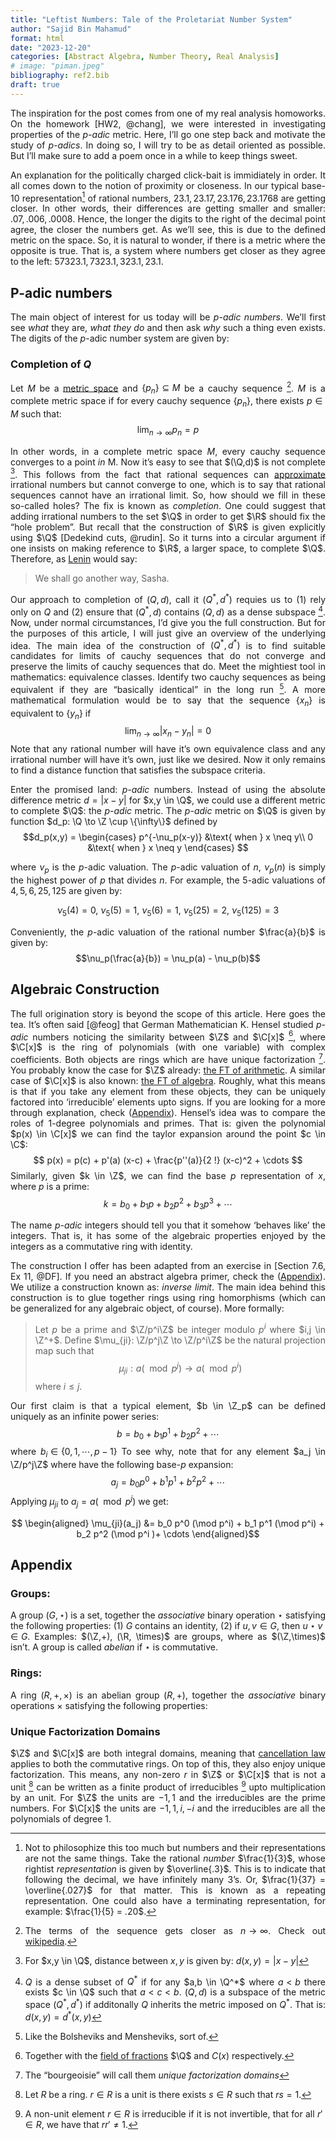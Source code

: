 ```yaml
---
title: "Leftist Numbers: Tale of the Proletariat Number System"
author: "Sajid Bin Mahamud"
format: html
date: "2023-12-20"
categories: [Abstract Algebra, Number Theory, Real Analysis]
# image: "piman.jpeg"
bibliography: ref2.bib
draft: true
---
```

<style>
body {
text-align: justify}
</style>
$$ \newcommand{\C}{\mathbb{C}} \newcommand{\N}{\mathbb{N}} \newcommand{\Q}{\mathbb{Q}}
\newcommand{\R}{\mathbb{R}} \newcommand{\Z}{\mathbb{Z}} \newcommand{\img}{\mathrm{img}}
\newcommand{\mod}{\mathrm{~mod~}} 
$$

The inspiration for the post comes from one of my real analysis homoworks. On the homework [HW2, @chang], we were interested in investigating properties of the $p$*-adic* metric. Here, I'll go one step back and motivate the study of $p$*-adics*. In doing so, I will try to be as detail oriented as possible. But I'll make sure to add a poem once in a while to keep things sweet.

An explanation for the politically charged click-bait is immidiately in order. It all comes down to the notion of proximity or closeness. In our typical base-$10$ representation[^rep] of rational numbers, $23.1, 23.17, 23.176, 23.1768$ are getting closer. In other words, their differences are getting smaller and smaller: $.07, .006, .0008$. Hence, the longer the digits to the right of the decimal point agree, the closer the numbers get. As we'll see, this is due to the defined metric on the space. So, it is natural to wonder, if there is a metric where the opposite is true. That is, a system where numbers get closer as they agree to the left: $57323.1,7323.1, 323.1, 23.1$.

## P-adic numbers

The main object of interest for us today will be *p-adic numbers*. We'll first see *what* they are, *what they do* and then ask *why* such a thing even exists. The digits of the $p$-adic number system are given by: 



### Completion of $Q$

Let $M$ be a [metric space](https://en.wikipedia.org/wiki/Metric_space) and $\{p_n\} \subseteq M$ be a cauchy sequence [^cauchy]. $M$ is a complete metric space if for every cauchy sequence $\{p_n\}$, there exists $p \in M$ such that:
$$
\lim_{n \to \infty} p_n = p
$$

In other words, in a complete metric space $M$, every cauchy sequence converges to a point *in* M. Now it's easy to see that $(\Q,d)$ is not complete [^rationalmetric]. This follows from the fact that rational sequences can [approximate](https://sajidbm.github.io/FavoriteHWProbs/posts/Dirichlet/) irrational numbers but cannot converge to one, which is to say that rational sequences cannot have an irrational limit. So, how should we fill in these so-called holes? The fix is known as *completion*. One could suggest that adding irrational numbers to the set $\Q$ in order to get $\R$ should fix the "hole problem". But recall that the construction of $\R$ is given explicitly using $\Q$ [Dedekind cuts, @rudin]. So it turns into a circular argument if one insists on making reference to $\R$, a larger space, to complete $\Q$. Therefore, as [Lenin](https://en.wikipedia.org/wiki/Aleksandr_Ulyanov) would say: 

>We shall go another way, Sasha. 

Our approach to completion of $(Q,d)$, call it $(Q^*,d^*)$ requies us to (1) rely only on $Q$ and (2) ensure that $(Q^*,d)$ contains $(Q,d)$ as a dense subspace [^density]. Now, under normal circumstances, I'd give you the full construction. But for the purposes of this article, I will just give an overview of the underlying idea. The main idea of the construction of $(Q^*, d^*)$ is to find suitable candidates for limits of cauchy sequences that do not converge and preserve the limits of cauchy sequences that do. Meet the mightiest tool in mathematics: equivalence classes. Identify two cauchy sequences as being equivalent if they are "basically identical" in the long run [^commiejoke1]. A more mathematical formulation would be to say that the sequence $\{x_n\}$ is equivalent to $\{y_n\}$ if $$ \lim_{n \to \infty} |x_n - y_n| = 0$$ Note that any rational number will have it's own equivalence class and any irrational number will have it's own, just like we desired. Now it only remains to find a distance function that satisfies the subspace criteria. 

Enter the promised land: $p$*-adic* numbers. Instead of using the absolute difference metric $d = |x-y|$ for $x,y \in \Q$, we could use a different metric to complete $\Q$: the $p$*-adic* metric. The $p$*-adic* metric on $\Q$ is given by function $d_p: \Q \to \Z \cup \{\infty\}$ defined by
$$d_p(x,y) =
\begin{cases}
   p^{-\nu_p(x-y)} &\text{ when } x \neq y\\
   0 &\text{ when } x \neq y
\end{cases}
$$
 
where $\nu_p$ is the $p$-adic valuation. The $p$-adic valuation of $n$, $\nu_p(n)$ is simply the highest power of $p$ that divides $n$. For example, the $5$-adic valuations of $4, 5, 6, 25, 125$ are given by: 

$$
\nu_5(4) = 0,~ \nu_5(5) = 1,~ \nu_5(6) = 1,~ \nu_5(25) = 2,~ \nu_5(125) = 3
$$

Conveniently, the $p$-adic valuation of the rational number $\frac{a}{b}$ is given by: $$\nu_p(\frac{a}{b}) = \nu_p(a) - \nu_p(b)$$


## Algebraic Construction

The full origination story is beyond the scope of this article. Here goes the tea. It's often said [@feog] that German Mathematician K. Hensel studied $p$*-adic* numbers noticing the similarity between $\Z$ and $\C[x]$ [^fractions], where $\C[x]$ is the ring of polynomials (with one variable) with complex coefficients. Both objects are rings which are have unique factorization [^UFD]. You probably know the case for $\Z$ already: [the FT of arithmetic](https://en.wikipedia.org/wiki/Fundamental_theorem_of_arithmetic). A similar case of $\C[x]$ is also known: [the FT of algebra](https://en.wikipedia.org/wiki/Fundamental_theorem_of_algebra). Roughly, what this means is that if you take any element from these objects, they can be uniquely factored into 'irreducible' elements upto signs. If you are looking for a more through explanation, check ([Appendix](#unique factorization domains)). Hensel's idea was to compare the roles of $1$-degree polynomials and primes. That is: given the polynomial $p(x) \in \C[x]$ we can find the taylor expansion around the point $c \in \C$: $$ p(x) = p(c) + p'(a) (x-c) + \frac{p''(a)}{2 !} (x-c)^2 + \cdots  $$ Similarly, given $k \in \Z$, we can find the base $p$ representation of $x$, where $p$ is a prime: $$ k = b_0 + b_1 p + b_2 p^2 + b_3 p^3 + \cdots $$ 

The name $p$*-adic* integers should tell you that it somehow 'behaves like' the integers. That is, it has some of the algebraic properties enjoyed by the integers as a commutative ring with identity. 

<!-- But this alone shouldn't necessitate the existence of $p$*-adic* integers, should it? So, let's be ambitious and see what happens if we impose one additional structure: the cancellation rule [^1].  -->


The construction I offer has been adapted from an exercise in [Section 7.6, Ex 11, @DF]. If you need an abstract algebra primer, check the ([Appendix](#rings)). We utilize a construction known as: *inverse limit*. The main idea behind this construction is to glue together rings using ring homorphisms (which can be generalized for any algebraic object, of course). More formally: 

> Let $p$ be a prime and $\Z/p^i\Z$ be integer modulo $p^i$ where $i,j \in \Z^+$. Define $\mu_{ji}: \Z/p^j\Z \to \Z/p^i\Z$ be the natural projection map such that $$ \mu_{ji}: a (\mod p^j)\to a (\mod p^i) $$ where $i \leq j$. 
 

Our first claim is that a typical element, $b \in \Z_p$ can be defined uniquely as an infinite power series: 
$$
b = b_0 + b_1 p^1 + b_2 p^2 + \cdots 
$$
where $b_i \in \{0,1,\cdots, p-1\}$ To see why, note that for any element $a_j \in \Z/p^j\Z$ where have the following base-$p$ expansion: 
$$
a_j = b_0 p^0 + b^1 p^1 + b^2 p^2 + \cdots
$$
Applying $\mu_{ji}$ to $a_j = a (\mod p^j)$ we get: 

$$
\begin{aligned}
    \mu_{ji}(a_j) &= b_0 p^0 (\mod p^i) + b_1 p^1 (\mod p^i) + b_2 p^2 (\mod p^i )+ \cdots
\end{aligned}$$

## Appendix 

### Groups: 
A group $(G, \star)$ is a set, together the *associative* binary operation $\star$ satisfying the following properties: (1) $G$ contains an identity, (2) if $u,v \in G$, then $u \star v \in G$. Examples: $(\Z,+), (\R, \times)$ are groups, where as $(\Z,\times)$ isn't. A group is called *abelian* if $\star$ is commutative. 

### Rings: 

A ring $(R, +, \times)$ is an abelian group $(R, +)$, together the *associative* binary operations $\times$ satisfying the following properties: 


### Unique Factorization Domains

$\Z$ and $\C[x]$ are both integral domains, meaning that [cancellation law](https://en.wikipedia.org/wiki/Cancellation_property) applies to both the commutative rings. On top of this, they also enjoy unique factorization. This means, any non-zero $r$ in $\Z$ or $\C[x]$ that is not a unit [^unit] can be written as a finite product of irreducibles [^irred] upto multiplication by an unit. For $\Z$ the units are $-1,1$ and the irreducibles are the prime numbers. For $\C[x]$ the units are $-1,1,i,-i$ and the irreducibles are all the polynomials of degree $1$.


[^1]: Let $a,b,c \in \Z$. If $ab=ac$ and $a \neq 0$, then: $b=c$. This, practically, rules out any zero divisors from the ring. 
[^cauchy]: The terms of the sequence gets closer as $n \to \infty$. Check out [wikipedia](https://en.wikipedia.org/w/index.php?title=Cauchy_sequence).
[^rationalmetric]: For $x,y \in \Q$, distance between $x,y$ is given by: $d(x,y) = |x-y|$ 

[^density]: $Q$ is a dense subset of $Q^*$ if for any $a,b \in \Q^*$ where $a<b$ there exists $c \in \Q$ such that $a<c<b$. $(Q,d)$ is a subspace of the metric space $(Q^*, d^*)$ if additonally $Q$ inherits the metric imposed on $Q^*$. That is: $d(x,y) = d^*(x,y)$

[^commiejoke1]: Like the Bolsheviks and Mensheviks, sort of. 

[^fractions]: Together with the [field of fractions](https://en.wikipedia.org/wiki/Field_of_fractions) $\Q$ and $C(x)$ respectively. 

[^UFD]: The "bourgeoisie" will call them *unique factorization domains* 

[^unit]: Let $R$ be a ring. $r \in R$ is a unit is there exists $s \in R$ such that $rs=1$.

[^irred]: A non-unit element $r \in R$ is irreducible if it is not invertible, that for all $r' \in R$, we have that $rr' \neq 1$.

[^rep]: Not to philosophize this too much but numbers and their representations are not the same things. Take the rational *number* $\frac{1}{3}$, whose rightist *representation* is given by $\overline{.3}$. This is to indicate that following the decimal, we have infinitely many $3$'s. Or, $\frac{1}{37} = \overline{.027}$ for that matter. This is known as a repeating representation. One could also have a terminating representation, for example: $\frac{1}{5} = .20$. 